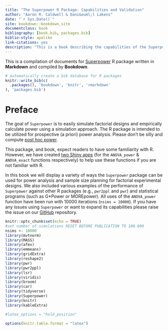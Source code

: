 --- 
title: "The Superpower R Package: Capabilities and Validation"
author: "Aaron R. Caldwell & Dani&euml;l Lakens"
date: "`r Sys.Date()`"
site: bookdown::bookdown_site
documentclass: book
bibliography: [book.bib, packages.bib]
biblio-style: apalike
link-citations: yes
description: "This is a book describing the capabilities of the Superpower R package."
---

This is a compilation of documents for [Superpower](https://github.com/arcaldwell49/Superpower) R package written in **Markdown** and compiled by **Bookdown**.



```{r include=FALSE}
# automatically create a bib database for R packages
knitr::write_bib(c(
  .packages(), 'bookdown', 'knitr', 'rmarkdown'
), 'packages.bib')
```

# Preface {-}

The goal of `Superpower` is to easily simulate factorial designs and empirically calculate power using a simulation approach. 
The R package is intended to be utilized for prospective (a priori) power analysis. Please don't be silly and compute [post hoc power](https://discourse.datamethods.org/t/reference-collection-to-push-back-against-common-statistical-myths/1787). 

This package, and book, expect readers to have some familiarity with R. However, we have created [two Shiny apps](http://shiny.ieis.tue.nl/anova_power/) (for the `ANOVA_power` & `ANOVA_exact` functions respectively) to help use these functions if you are not familiar with R.

In this book we will display a variety of ways the `Superpower` package can be used for power analysis and sample size planning for factorial experimental designs. We also included various examples of the performance of `Superpower` against other R packages (e.g., `pwr2ppl` and `pwr`) and statistical programs (such as G*Power or MOREpower). All uses of the `ANOVA_power` function have been run with 10000 iterations (`nsims = 10000`). If you have any issues using `Superpower` or want to expand its capabilities please raise the issue on our [GitHub](https://github.com/arcaldwell49/Superpower/issues) repository.

```{r setup, include=FALSE}
knitr::opts_chunk$set(echo = TRUE)
#set number of simulations RESET BEFORE PUBLICATION TO 100.000
nsims <- 10000 
library(mvtnorm)
library(MASS)
library(afex)
library(emmeans)
library(gridExtra)
library(reshape2)
library(pwr)
library(pwr2ppl)
library(lsr)
library(viridis)
library(broom)
library(car)
library(tidyverse)
library(Superpower)
library(knitr)
library(kableExtra)

#latex_options = "hold_position"
```

```{r global_options, include=FALSE}
options(knitr.table.format = "latex")

```

